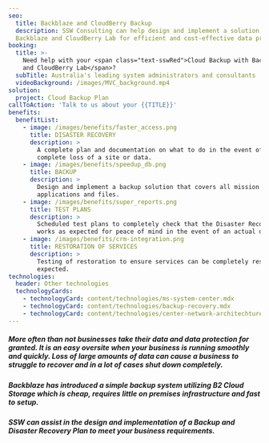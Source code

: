 ```yaml
---
seo:
  title: Backblaze and CloudBerry Backup
  description: SSW Consulting can help design and implement a solution utilizing 
  Backblaze and CloudBerry Lab for efficient and cost-effective data protection.
booking:
  title: >-
    Need help with your <span class="text-sswRed">Cloud Backup with Backblaze
    and CloudBerry Lab</span>?
  subTitle: Australia's leading system administrators and consultants
  videoBackground: /images/MVC_background.mp4
solution:
  project: Cloud Backup Plan
callToAction: 'Talk to us about your {{TITLE}}'
benefits:
  benefitList:
    - image: /images/benefits/faster_access.png
      title: DISASTER RECOVERY
      description: >
        A complete plan and documentation on what to do in the event of a
        complete loss of a site or data.
    - image: /images/benefits/speedup_db.png
      title: BACKUP
      description: >
        Design and implement a backup solution that covers all mission critical
        applications and files.
    - image: /images/benefits/super_reports.png
      title: TEST PLANS
      description: >
        Scheduled test plans to completely check that the Disaster Recovery plan
        works as expected for peace of mind in the event of an actual disaster.
    - image: /images/benefits/crm-integration.png
      title: RESTORATION OF SERVICES
      description: >
        Testing of restoration to ensure services can be completely restored as
        expected.
technologies:
  header: Other technologies
  technologyCards:
    - technologyCard: content/technologies/ms-system-center.mdx
    - technologyCard: content/technologies/backup-recovery.mdx
    - technologyCard: content/technologies/center-network-architechture.mdx
---
```


##### More often than not businesses take their data and data protection for granted. It is an easy oversite when your business is running smoothly and quickly. Loss of large amounts of data can cause a business to struggle to recover and in a lot of cases shut down completely.

##### Backblaze has introduced a simple backup system utilizing B2 Cloud Storage which is cheap, requires little on premises infrastructure and fast to setup.

##### SSW can assist in the design and implementation of a Backup and Disaster Recovery Plan to meet your business requirements.
